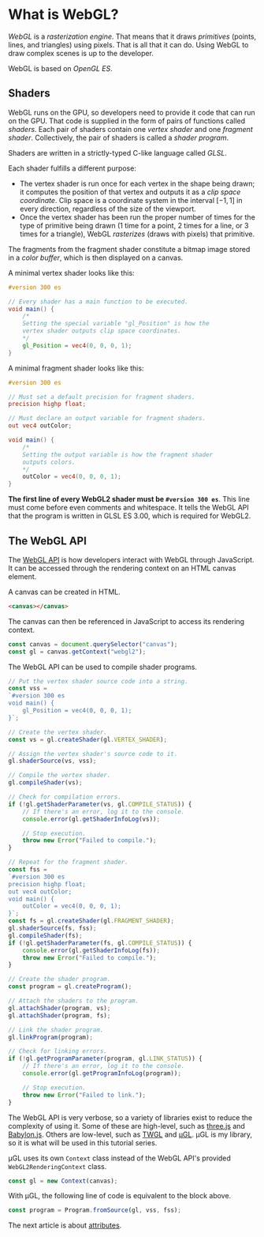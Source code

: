 # What is WebGL?

*WebGL* is a *rasterization engine*. That means that it draws *primitives* (points, lines, and triangles) using
pixels. That is all that it can do. Using WebGL to draw complex scenes is up to the developer.

WebGL is based on *OpenGL ES*.

## Shaders

WebGL runs on the GPU, so developers need to provide it code that can run on the GPU. That code is supplied in the
form of pairs of functions called *shaders*. Each pair of shaders contain one *vertex shader* and one *fragment shader*.
Collectively, the pair of shaders is called a *shader program*.

Shaders are written in a strictly-typed C-like language called *GLSL*.

Each shader fulfills a different purpose:

- The vertex shader is run once for each vertex in the shape being drawn; it computes the position of that vertex and
outputs it as a *clip space coordinate*. Clip space is a coordinate system in the interval $[-1,1]$ in every direction,
regardless of the size of the viewport.
- Once the vertex shader has been run the proper number of times for the type of primitive being drawn ($1$ time for a
point, $2$ times for a line, or $3$ times for a triangle), WebGL *rasterizes* (draws with pixels) that primitive.

The fragments from the fragment shader constitute a bitmap image stored in a *color buffer*, which is then displayed
on a canvas.

A minimal vertex shader looks like this:

```glsl
#version 300 es

// Every shader has a main function to be executed.
void main() {
	/*
	Setting the special variable "gl_Position" is how the
	vertex shader outputs clip space coordinates.
	*/
	gl_Position = vec4(0, 0, 0, 1);
}
```

A minimal fragment shader looks like this:

```glsl
#version 300 es

// Must set a default precision for fragment shaders.
precision highp float;

// Must declare an output variable for fragment shaders.
out vec4 outColor;

void main() {
	/*
	Setting the output variable is how the fragment shader
	outputs colors.
	*/
	outColor = vec4(0, 0, 0, 1);
}
```

**The first line of every WebGL2 shader must be `#version 300 es`**. This line must come before even comments and
whitespace. It tells the WebGL API that the program is written in GLSL ES 3.00, which is required for WebGL2.

## The WebGL API

The [WebGL API](https://developer.mozilla.org/en-US/docs/Web/API/WebGL_API) is how developers interact with WebGL
through JavaScript. It can be accessed through the rendering context on an HTML canvas element.

A canvas can be created in HTML.

```html
<canvas></canvas>
```

The canvas can then be referenced in JavaScript to access its rendering context.

```js
const canvas = document.querySelector("canvas");
const gl = canvas.getContext("webgl2");
```

The WebGL API can be used to compile shader programs.

```js
// Put the vertex shader source code into a string.
const vss =
`#version 300 es
void main() {
	gl_Position = vec4(0, 0, 0, 1);
}`;

// Create the vertex shader.
const vs = gl.createShader(gl.VERTEX_SHADER);

// Assign the vertex shader's source code to it.
gl.shaderSource(vs, vss);

// Compile the vertex shader.
gl.compileShader(vs);

// Check for compilation errors.
if (!gl.getShaderParameter(vs, gl.COMPILE_STATUS)) {
	// If there's an error, log it to the console.
	console.error(gl.getShaderInfoLog(vs));

	// Stop execution.
	throw new Error("Failed to compile.");
}

// Repeat for the fragment shader.
const fss =
`#version 300 es
precision highp float;
out vec4 outColor;
void main() {
	outColor = vec4(0, 0, 0, 1);
}`;
const fs = gl.createShader(gl.FRAGMENT_SHADER);
gl.shaderSource(fs, fss);
gl.compileShader(fs);
if (!gl.getShaderParameter(fs, gl.COMPILE_STATUS)) {
	console.error(gl.getShaderInfoLog(fs));
	throw new Error("Failed to compile.");
}

// Create the shader program.
const program = gl.createProgram();

// Attach the shaders to the program.
gl.attachShader(program, vs);
gl.attachShader(program, fs);

// Link the shader program.
gl.linkProgram(program);

// Check for linking errors.
if (!gl.getProgramParameter(program, gl.LINK_STATUS)) {
	// If there's an error, log it to the console.
	console.error(gl.getProgramInfoLog(program));

	// Stop execution.
	throw new Error("Failed to link.");
}
```

The WebGL API is very verbose, so a variety of libraries exist to reduce the complexity of using it. Some of these
are high-level, such as [three.js](https://threejs.org/) and [Babylon.js](https://www.babylonjs.com/). Others are
low-level, such as [TWGL](https://twgljs.org/) and [μGL](https://ugl.lakuna.pw/). μGL is my library, so
it is what will be used in this tutorial series.

μGL uses its own `Context` class instead of the WebGL API's provided `WebGL2RenderingContext` class.

```js
const gl = new Context(canvas);
```

With μGL, the following line of code is equivalent to the block above.

```js
const program = Program.fromSource(gl, vss, fss);
```

The next article is about [attributes](/a/webgl/attributes).
